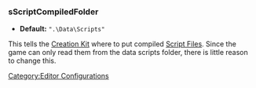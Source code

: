<onlyinclude>
=== sScriptCompiledFolder ===
* '''Default:''' <Code>".\Data\Scripts"</Code>

This tells the [[Creation Kit]] where to put compiled [[Script File]]s.
Since the game can only read them from the data scripts folder, there is little reason to change this.
</onlyinclude>


[[Category:Editor Configurations]]
